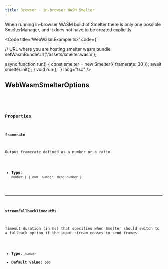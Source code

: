 ```yaml
---
title: Browser - in-browser WASM Smelter
---
```



When running in-browser WASM build of Smelter there is only one possible SmelterManager, and it
does not have to be created explicitly

<Code title='WebWasmExample.tsx' code={`

  // URL where you are hosting smelter wasm bundle
  setWasmBundleUrl('/assets/smelter.wasm');

  async function run() {
    const smelter = new Smelter({ framerate: 30 });
    await smelter.init();
  }
  void run();
`} lang="tsx" />

## WebWasmSmelterOptions

<CollapsibleDetails summaryTitle="Type definitions" open>
  <Code
    code={`
  type Framerate = {
    num: number;
    den: number;
  };
  type WebWasmSmelterOptions = {
    framerate?: Framerate | number;
    streamFallbackTimeoutMs?: number;
  };
`}
    lang="tsx"
  />
</CollapsibleDetails>

### Properties

#### framerate

Output framerate defined as a number or a ratio.

- **Type**: `number | { num: number, den: number }`

---

#### streamFallbackTimeoutMs

Timeout duration (in ms) that specifies when Smelter should switch to a fallback option if the input stream ceases to send frames.

- **Type**: `number`
- **Default value**: `500`
